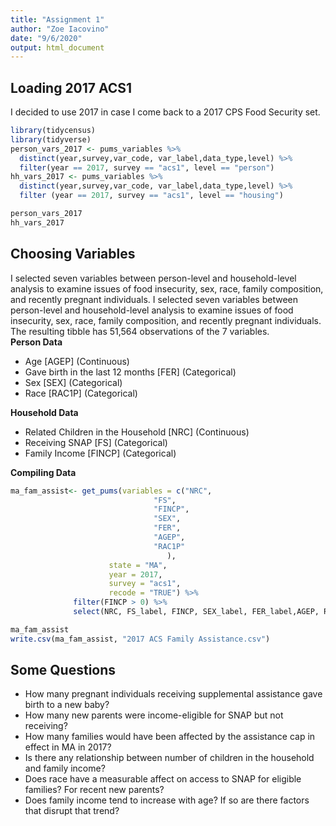 ```yaml
---
title: "Assignment 1"
author: "Zoe Iacovino"
date: "9/6/2020"
output: html_document
---
```


## Loading 2017 ACS1
I decided to use 2017 in case I come back to a 2017 CPS Food Security set. <br>
```r
library(tidycensus)
library(tidyverse)
person_vars_2017 <- pums_variables %>% 
  distinct(year,survey,var_code, var_label,data_type,level) %>% 
  filter(year == 2017, survey == "acs1", level == "person")
hh_vars_2017 <- pums_variables %>%
  distinct(year,survey,var_code, var_label,data_type,level) %>%
  filter (year == 2017, survey == "acs1", level == "housing")

```

```r
person_vars_2017
hh_vars_2017
```

## Choosing Variables
I selected seven variables between person-level and household-level analysis to examine issues of food insecurity, sex, race, family composition, and recently pregnant individuals.
I selected seven variables between person-level and household-level analysis to examine issues of food insecurity, sex, race, family composition, and recently pregnant individuals. The resulting tibble has 51,564 observations of the 7 variables. 
<br>
<b> Person Data </b><br>
<ul>
<li>Age [AGEP] (Continuous)
<li>Gave birth in the last 12 months [FER] (Categorical)
<li>Sex [SEX] (Categorical)
<li>Race [RAC1P] (Categorical)
</ul>
<b> Household Data </b> <br>
<ul>
<li>Related Children in the Household [NRC] (Continuous)
<li>Receiving SNAP [FS] (Categorical)
<li>Family Income [FINCP] (Categorical)
</ul> 
<b> Compiling Data </b>
<br>
```r

ma_fam_assist<- get_pums(variables = c("NRC",
                                "FS",
                                "FINCP",
                                "SEX",
                                "FER",
                                "AGEP",
                                "RAC1P"
                                   ),
                      state = "MA",
                      year = 2017,
                      survey = "acs1",
                      recode = "TRUE") %>%
              filter(FINCP > 0) %>%
              select(NRC, FS_label, FINCP, SEX_label, FER_label,AGEP, RAC1P_label)

```


```r
ma_fam_assist
write.csv(ma_fam_assist, "2017 ACS Family Assistance.csv")
```


## Some Questions
 <ul>
 <li> How many pregnant individuals receiving supplemental assistance gave birth to a new baby?
 <li> How many new parents were income-eligible for SNAP but not receiving?
 <li> How many families would have been affected by the assistance cap in effect in MA in 2017? 
 <li> Is there any relationship between number of children in the household and family income?
 <li> Does race have a measurable affect on access to SNAP for eligible families? For recent new parents?
 <li> Does family income tend to increase with age? If so are there factors that disrupt that trend?
 </ul>

